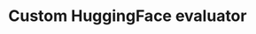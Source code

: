 ---
title: 'Custom HuggingFace evaluator'
description: 'How to use models from HuggingFace as evaluators.'
noindex: "true"
---